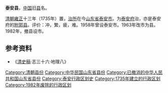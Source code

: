 '''泰安县'''，[[中国|中国]]旧[[县|县]]名。

[[清朝|清朝]][[雍正|雍正]]十三年（1735年）置，[[治所|治所]]在今[[山东省|山东省]][[泰安市|泰安市]]。为[[泰安府|泰安府]]治，亦是泰安府的[[附郭县|附郭县]]。评价：冲，繁，疲，难。1958年曾设泰安市。1963年改市为县。1982年，撤县设市。

== 参考资料 ==
*《[[清史稿|清史稿]]·志三十六·地理八》

{{中華民國山東省行政區劃}}
{{山东行政区划小作品}}
[[Category:清朝县份|Category:清朝县份]]
[[Category:中华民国山东省县份|Category:中华民国山东省县份]]
[[Category:已撤消的中华人民共和国山东省县份|Category:已撤消的中华人民共和国山东省县份]]
[[Category:泰安行政区划史|Category:泰安行政区划史]]
[[Category:1735年建立的行政区划|Category:1735年建立的行政区划]]
[[Category:1982年废除的行政区划|Category:1982年废除的行政区划]]